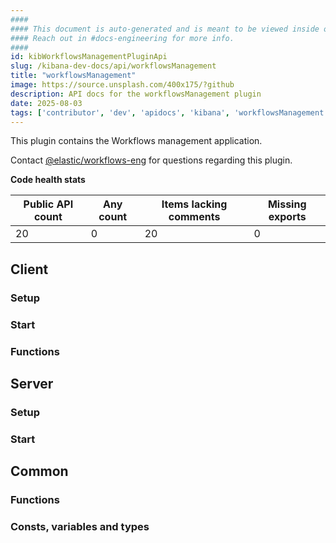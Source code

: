 ```yaml
---
####
#### This document is auto-generated and is meant to be viewed inside our experimental, new docs system.
#### Reach out in #docs-engineering for more info.
####
id: kibWorkflowsManagementPluginApi
slug: /kibana-dev-docs/api/workflowsManagement
title: "workflowsManagement"
image: https://source.unsplash.com/400x175/?github
description: API docs for the workflowsManagement plugin
date: 2025-08-03
tags: ['contributor', 'dev', 'apidocs', 'kibana', 'workflowsManagement']
---
```


This plugin contains the Workflows management application.

Contact [@elastic/workflows-eng](https://github.com/orgs/elastic/teams/workflows-eng) for questions regarding this plugin.

**Code health stats**

| Public API count  | Any count | Items lacking comments | Missing exports |
|-------------------|-----------|------------------------|-----------------|
| 20 | 0 | 20 | 0 |

## Client

### Setup
<DocDefinitionList data={[workflowsManagementObj.client.setup]}/>

### Start
<DocDefinitionList data={[workflowsManagementObj.client.start]}/>

### Functions
<DocDefinitionList data={workflowsManagementObj.client.functions}/>

## Server

### Setup
<DocDefinitionList data={[workflowsManagementObj.server.setup]}/>

### Start
<DocDefinitionList data={[workflowsManagementObj.server.start]}/>

## Common

### Functions
<DocDefinitionList data={workflowsManagementObj.common.functions}/>

### Consts, variables and types
<DocDefinitionList data={workflowsManagementObj.common.misc}/>

